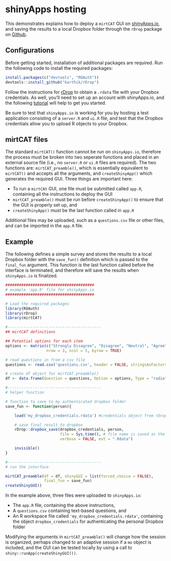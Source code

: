 shinyApps hosting
======================================

This demonstrates explains how to deploy a `mirtCAT` GUI on [shinyApps.io](http://www.shinyapps.io/),
and saving the results to a local Dropbox folder through the `rDrop` package on [Github](https://github.com/karthik/rDrop). 

Configurations
--------------------------------------

Before getting started, installation of additional packages are required. Run the following code
to install the required packages:

```r
install.packages(c("devtools", "ROAuth"))
devtools::install_github("karthik/rDrop")
```

Follow the instructions for [rDrop](https://github.com/karthik/rDrop) to obtain a `.rdata` file with 
your Dropbox credentials. As well, you'll need to set up an account with shinyApps.io, and the 
following [tutorial](http://shiny.rstudio.com/articles/shinyapps.html) will help to get you started.

Be sure to test that `shinyApps.io` is working for you by hosting a test application consisting of a
`server.R` and `ui.R` file, and test that the Dropbox credentials allow you to upload R objects
to your Dropbox.

mirtCAT files
--------------------------------------

The standard `mirtCAT()` function cannot be run on `shinyApps.io`, therefore the process must be 
broken into two seperate functions and placed in an external source file (i.e., no `server.R` or 
`ui.R` files are required). The two functions are: `mirtCAT_preamble()`, which is essentially
equivalent to `mirtCAT()` and accepts all the arguments, and `createShinyApp()` which generates 
the required GUI. Three things are important here:

- To run a `mirtCAt` GUI, one file must be submitted called `app.R`, containing all the instructions
  to deploy the GUI
- `mirtCAT_preamble()` must be run before `createShinyApp()` to ensure that the GUI is properly
  set up, and
- `createShinyApp()` must be the last function called in `app.R`

Additional files may be uploaded, such as a `questions.csv` file or other files, and can be imported
in the `app.R` file.

Example
--------------------------------------

The following defines a simple survey and stores the results to a local Dropbox folder with the 
`save_fun()` definition which is passed to the `final_fun` argument. 
This function is the last function called before the interface is terminated,
and therefore will save the results when `shinyApps.io` is finalized.

```r
#######################################
# example 'app.R' file for shinyApps.io
#######################################

# Load the required packages
library(ROAuth)
library(rDrop)
library(mirtCAT)

#-----------------------------------------
## mirtCAT definitions

## Potential options for each item
options <- matrix(c("Strongly Disagree", "Disagree", "Neutral", "Agree", "Strongly Agree"),
                  nrow = 3, ncol = 5, byrow = TRUE)

# read questions in from a csv file
questions <- read.csv('questions.csv', header = FALSE, stringsAsFactors = FALSE)[,1]

# create df object for mirtCAT.preamble()
df <- data.frame(Question = questions, Option = options, Type = "radio")

#-----------------------------------------
# helper function

# function to save to my authenticated dropbox folder
save_fun <- function(person){

    load('my_dropbox_credentials.rdata') #credentials object from rDrop instructions

    # save final result to dropbox
    rDrop::dropbox_save(dropbox_credentials, person,
                        file = Sys.time(), # file name is saved as the system time
                        verbose = FALSE, ext = ".Rdata")

    invisible()
}

#-----------------------------------------
# run the interface

mirtCAT_preamble(df = df, shinyGUI = list(forced_choice = FALSE),
                 final_fun = save_fun)
createShinyGUI()
```

In the example above, three files were uploaded to `shinyApps.io`:

- The `app.R` file, containing the above instructions,
- A `questions.csv` containing text-based questions, and
- An R workspace file called `'my_dropbox_credentials.rdata'`, containing the object 
  `dropbox_credentials` for authenticating the personal Dropbox folder
  

Modifying the arguments in `mirtCAT_preamble()` will change how the session is organized, 
perhaps changed to an adaptive session if a `mo` object is included, and the 
GUI can be tested locally by using a call to `shiny::runApp(createShinyGUI())`.

